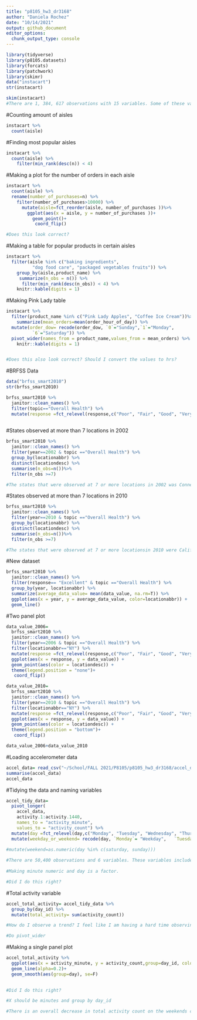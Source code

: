 ```yaml
---
title: "p8105_hw3_dr3168"
author: "Daniela Rochez"
date: "10/14/2021"
output: github_document
editor_options: 
  chunk_output_type: console
---
```

```r
library(tidyverse)
library(p8105.datasets)
library(forcats)
library(patchwork)
library(skimr)
data("instacart")
str(instacart)

skim(instacart)
#There are 1, 384, 617 observations with 15 variables. Some of these variables include order IDs, product IDs, and name of products. There are 134 aisles. The top three aisles with the most purchases is fresh fruits, fresh vegetables, and packaged vegatbles and fruits.
```

#Counting amount of aisles
```r
instacart %>% 
  count(aisle)
```

#Finding most popular aisles
```r
instacart %>% 
  count(aisle) %>% 
    filter(min_rank(desc(n)) < 4)
```
#Making a plot for the number of orders in each aisle

```r
instacart %>% 
  count(aisle) %>% 
  rename(number_of_purchases=n) %>% 
    filter(number_of_purchases>10000) %>% 
      mutate(aisle=fct_reorder(aisle, number_of_purchases ))%>% 
        ggplot(aes(x = aisle, y = number_of_purchases ))+
          geom_point()+
           coord_flip()

#Does this look correct?
```

#Making a table for popular products in certain aisles
```r
instacart %>% 
  filter(aisle %in% c("baking ingredients", 
          "dog food care", "packaged vegetables fruits")) %>% 
    group_by(aisle,product_name) %>% 
     summarize(n_obs = n()) %>% 
      filter(min_rank(desc(n_obs)) < 4) %>% 
    knitr::kable(digits = 1)

```

#Making Pink Lady table
```r
instacart %>% 
  filter(product_name %in% c("Pink Lady Apples", "Coffee Ice Cream"))%>%    group_by(product_name, order_dow) %>% 
    summarize(mean_orders=mean(order_hour_of_day)) %>% 
  mutate(order_dow= recode(order_dow, `0`="Sunday",`1`="Monday",                   `2`="Tuesday", `3`="Wednesday",`4`="Thursday",`5`="Friday",
          `6`="Saturday")) %>% 
  pivot_wider(names_from = product_name,values_from = mean_orders) %>% 
    knitr::kable(digits = 1)


#Does this also look correct? Should I convert the values to hrs?
```

#BRFSS Data
```r
data("brfss_smart2010")
str(brfss_smart2010)
```


```r
brfss_smart2010 %>% 
  janitor::clean_names() %>% 
  filter(topic=="Overall Health") %>% 
  mutate(response =fct_relevel(response,c("Poor", "Fair", "Good", "Very good", "Excellent")))
  
```

#States observed at more than 7 locations in 2002
```r
brfss_smart2010 %>% 
  janitor::clean_names() %>% 
  filter(year==2002 & topic =="Overall Health") %>% 
  group_by(locationabbr) %>% 
  distinct(locationdesc) %>% 
  summarise(n_obs=n())%>% 
  filter(n_obs >=7)

#The states that were observed at 7 or more locations in 2002 was Connecticut, Florida, Massachusetts, North Carolina, New Jersey, and Pennsylvania
```

#States observed at more than 7 locations in 2010
```r
brfss_smart2010 %>% 
  janitor::clean_names() %>% 
  filter(year==2010 & topic =="Overall Health") %>% 
  group_by(locationabbr) %>% 
  distinct(locationdesc) %>% 
  summarise(n_obs=n())%>% 
  filter(n_obs >=7)

#The states that were observed at 7 or more locationsin 2010 were California, Colorado, Florida, Massachusetts,Maryland, North Carolina,New England, New Jersey,New York, Ohio, Pennsylvania South Carolina, Texas, and Washington.

```

#New dataset
```r
brfss_smart2010 %>% 
  janitor::clean_names() %>% 
  filter(response== "Excellent" & topic =="Overall Health") %>%
  group_by(year, locationabbr) %>% 
  summarize(average_data_value= mean(data_value, na.rm=T)) %>% 
  ggplot(aes(x = year, y = average_data_value, color=locationabbr)) + 
  geom_line()

```
#Two panel plot
```r
data_value_2006= 
  brfss_smart2010 %>% 
  janitor::clean_names() %>% 
  filter(year==2006 & topic =="Overall Health") %>%
  filter(locationabbr=="NY") %>% 
  mutate(response =fct_relevel(response,c("Poor", "Fair", "Good", "Very good", "Excellent")))%>%
  ggplot(aes(x = response, y = data_value)) + 
  geom_point(aes(color = locationdesc)) +
  theme(legend.position = "none")+
   coord_flip()

data_value_2010= 
  brfss_smart2010 %>% 
  janitor::clean_names() %>% 
  filter(year==2010 & topic =="Overall Health") %>%
  filter(locationabbr=="NY") %>% 
  mutate(response =fct_relevel(response,c("Poor", "Fair", "Good", "Very good", "Excellent")))%>%
  ggplot(aes(x = response, y = data_value)) + 
  geom_point(aes(color = locationdesc)) +
  theme(legend.position = "bottom")+
   coord_flip()

data_value_2006+data_value_2010

```

#Loading accelerometer data
```r
accel_data= read_csv("~/School/FALL 2021/P8105/p8105_hw3_dr3168/accel_data.csv")
summarise(accel_data)
accel_data
```

#Tidying the data and naming variables
```r
accel_tidy_data= 
  pivot_longer(
    accel_data, 
    activity.1:activity.1440,
    names_to = "activity_minute", 
    values_to = "activity_count") %>% 
  mutate(day =fct_relevel(day,c("Monday", "Tuesday", "Wednesday", "Thursday", "Friday", "Saturday", "Sunday"))) %>% 
  mutate(weekday_or_weekend= recode(day, `Monday`= "Weekday",   `Tuesday`="Weekday",`Wednesday`="Weekday",`Thursday`="Weekday",`Friday`="Weekday",`Saturday`= "Weekend", `Sunday`="Weekend"))
  
#mutate(weekend=as.numeric(day %in% c(saturday, sunday)))

#There are 50,400 observations and 6 variables. These variables include the week, day of each week, each activity minute and the count per activity minute.
  
#Making minute numeric and day is a factor.

#Did I do this right?
```
#Total activity variable
```r
accel_total_activity= accel_tidy_data %>% 
  group_by(day_id) %>% 
  mutate(total_activity= sum(activity_count))

#How do I observe a trend? I feel like I am having a hard time observing a trend based on on previous tidying up of data.

#Do pivot_wider
```

#Making a single panel plot

```r
accel_total_activity %>% 
  ggplot(aes(x = activity_minute, y = activity_count,group=day_id, color=day)) + 
  geom_line(alpha=0.2)+
  geom_smooth(aes(group=day), se=F)
  
```


```r
#Did I do this right?

#X should be minutes and group by day_id

#There is an overall decrease in total activity count on the weekends compare to the week days. However, throughout the week,the activity count fluctuates.
```

